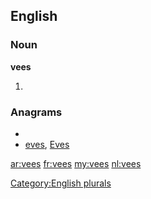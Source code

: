==English==

===Noun===
'''vees'''

# {{plural of|[[vee]]}}

===Anagrams===
* {{alphagram|eesv}}
* [[eves#English|eves]], [[Eves#English|Eves]]

[[Category:English plurals]]

[[ar:vees]]
[[fr:vees]]
[[my:vees]]
[[nl:vees]]